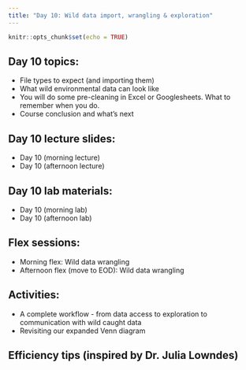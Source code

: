 ```yaml
---
title: "Day 10: Wild data import, wrangling & exploration"
---
```


```r
knitr::opts_chunk$set(echo = TRUE)
```

## Day 10 topics: 

- File types to expect (and importing them)
- What wild environmental data can look like
- You will do some pre-cleaning in Excel or Googlesheets. What to remember when you do.
- Course conclusion and what's next

## Day 10 lecture slides:

- Day 10 (morning lecture)
- Day 10 (afternoon lecture)

## Day 10 lab materials:

- Day 10 (morning lab)
- Day 10 (afternoon lab)

## Flex sessions:

- Morning flex: Wild data wrangling
- Afternoon flex (move to EOD): Wild data wrangling

## Activities:

- A complete workflow - from data access to exploration to communication with wild caught data
- Revisiting our expanded Venn diagram

## Efficiency tips (inspired by Dr. Julia Lowndes)

